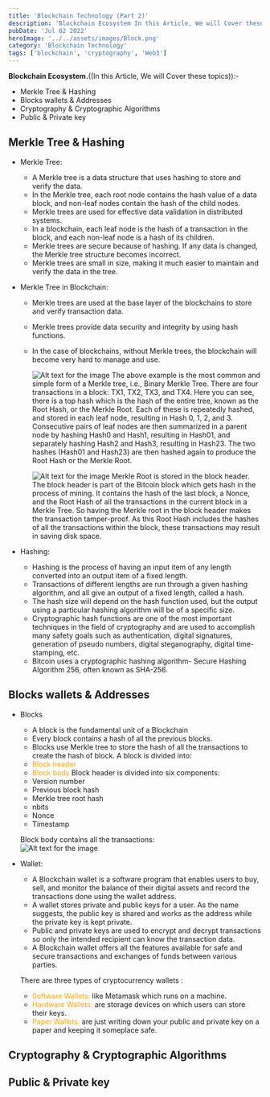 ```yaml
---
title: 'Blockchain Technology (Part 2)'
description: 'Blockchain Ecosystem In this Article, We will Cover these topics:-'
pubDate: 'Jul 02 2022'
heroImage: '../../assets/images/Block.png'
category: 'Blockchain Technology'
tags: ['blockchain', 'cryptography', 'Web3']
---
```


**Blockchain Ecosystem.**((In this Article, We will Cover these topics)):- 
- Merkle Tree & Hashing
- Blocks wallets & Addresses
- Cryptography & Cryptographic Algorithms
- Public & Private key


## Merkle Tree & Hashing
- Merkle Tree:
	* A Merkle tree is a data structure that uses hashing to store and verify the data.
	* In the Merkle tree, each root node contains the hash value of a data block, and non-leaf nodes contain the hash of the child nodes.
	* Merkle trees are used for effective data validation in distributed systems.
	* In a blockchain, each leaf node is the hash of a transaction in the block, and each non-leaf node is a hash of its children.
	* Merkle trees are secure because of hashing. If any data is changed, the Merkle tree structure becomes incorrect.
	* Merkle trees are small in size, making it much easier to maintain and verify the data in the tree.

- Merkle Tree in Blockchain:
	* Merkle trees are used at the base layer of the blockchains to store and verify transaction data.
	* Merkle trees provide data security and integrity by using hash functions.
	* In the case of blockchains, without Merkle trees, the blockchain will become very hard to manage 
	  and use.


		![Alt text for the image](../../assets/images/BCpart2.png)
The above example is the most common and simple form of a Merkle tree, i.e., Binary Merkle Tree. There are four transactions in a block: TX1, TX2, TX3, and TX4. Here you can see, there is a top hash which is the hash of the entire tree, known as the Root Hash, or the Merkle Root. Each of these is repeatedly hashed, and stored in each leaf node, resulting in Hash 0, 1, 2, and 3. Consecutive pairs of leaf nodes are then summarized in a parent node by hashing Hash0 and Hash1, resulting in Hash01, and separately hashing Hash2 and Hash3, resulting in Hash23. The two hashes (Hash01 and Hash23) are then hashed again to produce the Root Hash or the Merkle Root.

		![Alt text for the image](../../assets/images/BCpart2.1.png)
Merkle Root is stored in the block header. The block header is part of the Bitcoin block which gets hash in the process of mining. It contains the hash of the last block, a Nonce, and the Root Hash of all the transactions in the current block in a Merkle Tree. So having the Merkle root in the block header makes the transaction tamper-proof. As this Root Hash includes the hashes of all the transactions within the block, these transactions may result in saving disk space.

- Hashing:
	* Hashing is the process of having an input item of any length converted into an 
	output item of a fixed length.
	* Transactions of different lengths are run through a given hashing algorithm, 
	and all give an output of a fixed length, called a hash.
	* The hash size will depend on the hash function used, but the output using 
	a particular hashing algorithm will be of a specific size.
	* Cryptographic hash functions are one of the most important techniques in the field of cryptography and are used to accomplish many safety 
	goals such as authentication, digital signatures, generation of pseudo numbers, digital steganography, digital time-stamping, etc.
	* Bitcoin uses a cryptographic hashing algorithm- Secure Hashing Algorithm 256, 
	often known as SHA-256.

## Blocks wallets & Addresses
- Blocks

	* A block is the fundamental unit of a Blockchain
	* Every block contains a hash of all the previous blocks.
	* Blocks use Merkle tree to store the hash of all the transactions to create 
	 the hash of block.
 A block is divided into:
	 - <span style="color:orange;">Block header </span>
	 - <span style="color:orange;">Block body </span>
Block header is divided into six components:
	* Version number
	* Previous block hash
	* Merkle tree root hash
	* nbits
	* Nonce
	* Timestamp

	Block body contains all the transactions:	
	![Alt text for the image](../../assets/images/BCpart2.2.png)

- Wallet:
	* A Blockchain wallet is a software program that enables users to buy, sell, 
	and monitor the balance of their digital assets and record the transactions done 
	using the wallet address.
	* A wallet stores private and public keys for a user. As the name suggests, 
	the public key is shared and works as the address while the private key is kept private.
	* Public and private keys are used to encrypt and decrypt transactions so only 
	the intended recipient can know the transaction data.
	* A Blockchain wallet offers all the features available for safe and 
	secure transactions and exchanges of funds between various parties.

	There are three types of cryptocurrency wallets :
	* <span style="color:orange;">Software Wallets: </span>  like Metamask which runs on a machine.
	* <span style="color:orange;">Hardware Wallets: </span>  are storage devices on 
	which users can store their keys.
	* <span style="color:orange;">Paper Wallets: </span> are just writing down your 
	public and private key on a paper and keeping it someplace safe.


## Cryptography & Cryptographic Algorithms



## Public & Private key
